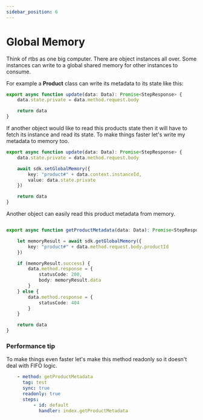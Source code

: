 ```yaml
---
sidebar_position: 6
---
```


# Global Memory

Think of rtbs as one big computer. There are object instances all over. Some instances can write to a global shared memory for other instances to consume. 

For example a __Product__ class can write its metadata to its state like this:

```typescript
export async function update(data: Data): Promise<StepResponse> {
    data.state.private = data.method.request.body

    return data
}
```

If another object would like to read this products state then it will have to fetch its instance and read its state. To make things faster let's write my metadata to memory too.

```typescript
export async function update(data: Data): Promise<StepResponse> {
    data.state.private = data.method.request.body

    await sdk.setGlobalMemory({
        key: "product#" + data.context.instanceId,
        value: data.state.private
    })

    return data
}
```

Another object can easily read this product metadata from memory.

```typescript

export async function getProductMetadata(data: Data): Promise<StepResponse> {

    let memoryResult = await sdk.getGlobalMemory({
        key: "product#" + data.method.request.body.productId
    })

    if (memoryResult.success) {
        data.method.response = {
            statusCode: 200,
            body: memoryResult.data
        }
    } else {
        data.method.response = {
            statusCode: 404
        }
    }

    return data
}
```

### Performance tip

To make things even faster let's make this method readonly so it doesn't deal with FIFO logic. 

```yaml
    - method: getProductMetadata
      tag: test
      sync: true
      readonly: true
      steps:
          - id: default
            handler: index.getProductMetadata
```
